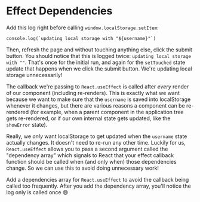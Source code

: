 # Effect Dependencies

Add this log right before calling `window.localStorage.setItem`:

```tsx
console.log(`updating local storage with "${username}"`)
```

Then, refresh the page and without touching anything else, click the submit
button. You should notice that this is logged twice:
`updating local storage with ""`. That's once for the initial run, and again for
the `setTouched` state update that happens when we click the submit button.
We're updating local storage unnecessarily!

The callback we're passing to `React.useEffect` is called after _every_ render
of our component (including re-renders). This is exactly what we want because we
want to make sure that the `username` is saved into localStorage whenever it
changes, but there are various reasons a component can be re-rendered (for
example, when a parent component in the application tree gets re-rendered, or if
our own internal state gets updated, like the `showError` state).

Really, we _only_ want localStorage to get updated when the `username` state
actually changes. It doesn't need to re-run any other time. Luckily for us,
`React.useEffect` allows you to pass a second argument called the "dependency
array" which signals to React that your effect callback function should be
called when (and only when) those dependencies change. So we can use this to
avoid doing unnecessary work!

Add a dependencies array for `React.useEffect` to avoid the callback being
called too frequently. After you add the dependency array, you'll notice the log
only is called once 😄

